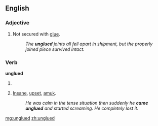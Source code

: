==English==

===Adjective===
{{en-adj|-}}

#Not secured with [[glue]].
#:''The '''unglued''' joints all fell apart in shipment, but the properly joined piece survived intact.''

===Verb===
'''unglued'''

# {{past of|[[unglue]]}}
# {{slang}} [[insane|Insane]], [[upset]], [[amuk]].
#:''He was calm in the tense situation then suddenly he '''came unglued''' and started screaming.  He completely lost it.''

[[mg:unglued]]
[[zh:unglued]]